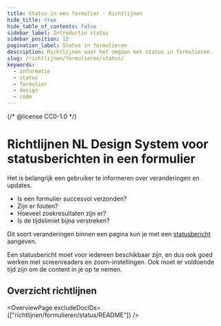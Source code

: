 ```yaml
---
title: Status in een formulier · Richtlijnen
hide_title: true
hide_table_of_contents: false
sidebar_label: Introductie status
sidebar_position: 12
pagination_label: Status in formulieren
description: Richtlijnen voor het omgaan met status in formulieren.
slug: /richtlijnen/formulieren/status/
keywords:
  - informatie
  - status
  - formulier
  - design
  - code
---
```


{/* @license CC0-1.0 */}


# Richtlijnen NL Design System voor statusberichten in een formulier

Het is belangrijk een gebruiker te informeren over veranderingen en updates.

- Is een formulier succesvol verzonden?
- Zijn er fouten?
- Hoeveel zoekresultaten zijn er?
- Is de tijdslimiet bijna verstreken?

Dit soort veranderingen binnen een pagina kun je met een [statusbericht](https://www.w3.org/Translations/WCAG22-nl/#dfn-status-messages) aangeven.

Een statusbericht moet voor iedereen beschikbaar zijn, en dus ook goed werken met screenreaders en zoom-instellingen. Ook moet er voldoende tijd zijn om de content in je op te nemen.

## Overzicht richtlijnen

<OverviewPage excludeDocIDs={["richtlijnen/formulieren/status/README"]} />

<FooterInfo />
